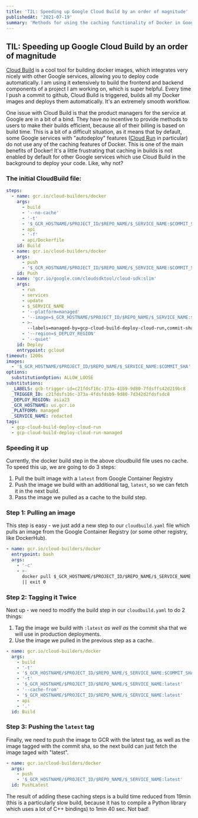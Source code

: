 ```yaml
---
title: 'TIL: Speeding up Google Cloud Build by an order of magnitude'
publishedAt: '2021-07-19'
summary: 'Methods for using the caching functionality of Docker in Google Cloud Build'
---
```



## TIL: Speeding up Google Cloud Build by an order of magnitude

[Cloud Build](https://cloud.google.com/build) is a cool tool for building docker images, which integrates very nicely with other Google services, allowing you to deploy code automatically. I am using it extensively to build the frontend and backend components of a project I am working on, which is super helpful. Every time I push a commit to github, Cloud Build is triggered, builds all my Docker images and deploys them automatically. It's an extremely smooth workflow.

One issue with Cloud Build is that the product managers for the service at Google are in a bit of a bind. They have no incentive to provide methods to users to make their builds efficient, because all of their billing is based on build time. This is a bit of a difficult situation, as it means that by default, some Google services with "autodeploy" features ([Cloud Run](https://cloud.google.com/run) in particular) do not use any of the caching features of Docker. This is one of the main benefits of Docker! It's a little frustrating that caching in builds is not enabled by default for other Google services which use Cloud Build in the background to deploy your code. Like, why not?

### The initial CloudBuild file:

```yaml
steps:
  - name: gcr.io/cloud-builders/docker
    args:
      - build
      - '--no-cache'
      - '-t'
      - '$_GCR_HOSTNAME/$PROJECT_ID/$REPO_NAME/$_SERVICE_NAME:$COMMIT_SHA'
      - api
      - '-f'
      - api/Dockerfile
    id: Build
  - name: gcr.io/cloud-builders/docker
    args:
      - push
      - '$_GCR_HOSTNAME/$PROJECT_ID/$REPO_NAME/$_SERVICE_NAME:$COMMIT_SHA'
    id: Push
  - name: 'gcr.io/google.com/cloudsdktool/cloud-sdk:slim'
    args:
      - run
      - services
      - update
      - $_SERVICE_NAME
      - '--platform=managed'
      - '--image=$_GCR_HOSTNAME/$PROJECT_ID/$REPO_NAME/$_SERVICE_NAME:$COMMIT_SHA'
      - >-
        --labels=managed-by=gcp-cloud-build-deploy-cloud-run,commit-sha=$COMMIT_SHA,gcb-build-id=$BUILD_ID,gcb-trigger-id=$_TRIGGER_ID,$_LABELS
      - '--region=$_DEPLOY_REGION'
      - '--quiet'
    id: Deploy
    entrypoint: gcloud
timeout: 1200s
images:
  - '$_GCR_HOSTNAME/$PROJECT_ID/$REPO_NAME/$_SERVICE_NAME:$COMMIT_SHA'
options:
  substitutionOption: ALLOW_LOOSE
substitutions:
  _LABELS: gcb-trigger-id=c21fdsf16c-373a-41b9-9d80-7fdsffs42d219bc8
  _TRIGGER_ID: c21fdsfs16c-373a-4fdsfdsb9-9d80-7d342d2fdsfsdc8
  _DEPLOY_REGION: asia23
  _GCR_HOSTNAME: us.gcr.io
  _PLATFORM: managed
  _SERVICE_NAME: redacted
tags:
  - gcp-cloud-build-deploy-cloud-run
  - gcp-cloud-build-deploy-cloud-run-managed
```


### Speeding it up

Currently, the docker build step in the above cloudbuild file uses no cache. To speed this up, we are going to do 3 steps:

1. Pull the built image with a `latest` from Google Container Registry
2. Push the image we build with an additional tag, `latest`, so we can fetch it in the next build.
3. Pass the image we pulled as a cache to the build step.


### Step 1: Pulling an image

This step is easy - we just add a new step to our `cloudbuild.yaml` file which pulls an image from the Google Container Registry (or some other registry, like DockerHub).
```yaml
- name: gcr.io/cloud-builders/docker
  entrypoint: bash
  args:
    - '-c'
    - >-
      docker pull $_GCR_HOSTNAME/$PROJECT_ID/$REPO_NAME/$_SERVICE_NAME:latest
      || exit 0

```

### Step 2: Tagging it Twice

Next up - we need to modify the build step in our `cloudbuild.yaml` to do 2 things:

1. Tag the image we build with `:latest`  *as well as* the commit sha that we will use in production deployments.
2. Use the image we pulled in the previous step as a cache.

```yaml
- name: gcr.io/cloud-builders/docker
  args:
    - build
    - '-t'
    - '$_GCR_HOSTNAME/$PROJECT_ID/$REPO_NAME/$_SERVICE_NAME:$COMMIT_SHA'
    - '-t'
    - '$_GCR_HOSTNAME/$PROJECT_ID/$REPO_NAME/$_SERVICE_NAME:latest'
    - '--cache-from'
    - '$_GCR_HOSTNAME/$PROJECT_ID/$REPO_NAME/$_SERVICE_NAME:latest'
    - api
    - '.'
  id: Build
```

### Step 3: Pushing the `latest` tag

Finally, we need to push the image to GCR with the latest tag, as well as the image tagged with the commit sha, so the next build can just fetch the image taged with "latest".

```yaml
- name: gcr.io/cloud-builders/docker
  args:
    - push
    - '$_GCR_HOSTNAME/$PROJECT_ID/$REPO_NAME/$_SERVICE_NAME:latest'
  id: PushLatest
```

The result of adding these caching steps is a build time reduced from 19min (this is a particularly slow build, because it has to compile a Python library which uses a lot of C++ bindings) to 1min 40 sec. Not bad!



